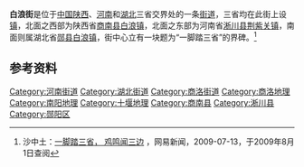 '''白浪街'''是位于[[中国|中国]][[陕西|陕西]]、[[河南|河南]]和[[湖北|湖北]]三省交界处的一条[[街道|街道]]，三省均在此街上设[[镇|镇]]，北面之西部为陕西省[[商南县|商南县]][[白浪镇_(商南县)|白浪镇]]，北面之东部为河南省[[淅川县|淅川县]][[荆紫关镇|荆紫关镇]]，南面则属湖北省[[郧县|郧县]][[白浪镇_(郧县)|白浪镇]]，街中心立有一块题为“一脚踏三省”的界碑。<ref>沙中土：[http://discover.news.163.com/09/0713/18/5E4FF2QM000125LI.html 一脚踏三省， 鸡鸣闻三边] {{Wayback|url=http://discover.news.163.com/09/0713/18/5E4FF2QM000125LI.html |date=20121217230930 }}，网易新闻，2009-07-13，于2009年8月1日查阅</ref>

==参考资料==
<div class="references-small">
<references />
</div>

[[Category:河南街道|Category:河南街道]]
[[Category:湖北街道|Category:湖北街道]]
[[Category:商洛街道|Category:商洛街道]]
[[Category:商洛地理|Category:商洛地理]]
[[Category:南阳地理|Category:南阳地理]]
[[Category:十堰地理|Category:十堰地理]]
[[Category:商南县|Category:商南县]]
[[Category:淅川县|Category:淅川县]]
[[Category:郧阳区|Category:郧阳区]]